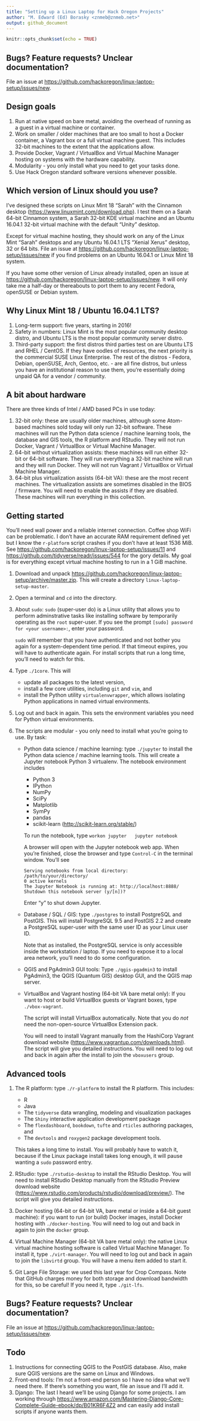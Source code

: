 ```yaml
---
title: "Setting up a Linux Laptop for Hack Oregon Projects"
author: "M. Edward (Ed) Borasky <znmeb@znmeb.net>"
output: github_document
---
```


```r
knitr::opts_chunk$set(echo = TRUE)
```

## Bugs? Feature requests? Unclear documentation?
File an issue at <https://github.com/hackoregon/linux-laptop-setup/issues/new>.

## Design goals
1. Run at native speed on bare metal, avoiding the overhead of running as a guest in a virtual machine or container.
2. Work on smaller / older machines that are too small to host a Docker container, a Vagrant box or a full virtual machine guest. This includes 32-bit machines to the extent that the applications allow.
3. Provide Docker, Vagrant / VirtualBox and Virtual Machine Manager hosting on systems with the hardware capability.
4. Modularity - you only install what you need to get your tasks done.
5. Use Hack Oregon standard software versions whenever possible.

## Which version of Linux should you use?
I've designed these scripts on Linux Mint 18 "Sarah" with the Cinnamon desktop (<https://www.linuxmint.com/download.php>). I test them on a Sarah 64-bit Cinnamon system, a Sarah 32-bit KDE virtual machine and an Ubuntu 16.04.1 32-bit virtual machine with the default "Unity" desktop.

Except for virtual machine hosting, they should work on any of the Linux Mint "Sarah" desktops and any Ubuntu 16.04.1 LTS "Xenial Xerus" desktop, 32 or 64 bits. File an issue at <https://github.com/hackoregon/linux-laptop-setup/issues/new> if you find problems on an Ubuntu 16.04.1 or Linux Mint 18 system.

If you have some other version of Linux already installed, open an issue at <https://github.com/hackoregon/linux-laptop-setup/issues/new>. It will only take me a half-day or thereabouts to port them to any recent Fedora, openSUSE or Debian system.

## Why Linux Mint 18 / Ubuntu 16.04.1 LTS?
1. Long-term support: five years, starting in 2016!
2. Safety in numbers: Linux Mint is the most popular community desktop distro, and Ubuntu LTS is the most popular community server distro.
3. Third-party support: the first distros third parties test on are Ubuntu LTS and RHEL / CentOS. If they have oodles of resources, the next priority is the commercial SUSE Linux Enterprise. The rest of the distros - Fedora, Debian, openSUSE, Arch, Gentoo, etc. - are all fine distros, but unless you have an institutional reason to use them, you're essentially doing unpaid QA for a vendor / community.

## A bit about hardware
There are three kinds of Intel / AMD based PCs in use today:

1. 32-bit only: these are usually older machines, although some Atom-based machines sold today will only run 32-bit software. These machines will run the Python data science / machine learning tools, the database and GIS tools, the R platform and RStudio. They will not run Docker, Vagrant / VirtualBox or Virtual Machine Manager.
2. 64-bit without virtualization assists: these machines will run either 32-bit or 64-bit software. They will run everything a 32-bit machine will run and they will run Docker. They will not run Vagrant / VirtualBox or Virtual Machine Manager.
3. 64-bit plus virtualization assists (64-bit VA): these are the most recent machines. The virtualization assists are sometimes disabled in the BIOS / firmware. You will need to enable the assists if they are disabled. These machines will run everything in this collection.

## Getting started
You'll need wall power and a reliable internet connection. Coffee shop WiFi can be problematic. I don't have an accurate RAM requirement defined yet but I know the `r-platform` script crashes if you don't have at least 1536 MiB. See <https://github.com/hackoregon/linux-laptop-setup/issues/11> and <https://github.com/tidyverse/readr/issues/544> for the gory details. My goal is for everything except virtual machine hosting to run in a 1 GiB machine.

1. Download and unpack <https://github.com/hackoregon/linux-laptop-setup/archive/master.zip>. This will create a directory `linux-laptop-setup-master`.
2. Open a terminal and `cd` into the directory.
3. About `sudo`: `sudo` (super-user do) is a Linux utility that allows you to perform adminstrative tasks like installing software by temporarily operating as the `root` super-user. If you see the prompt `[sudo] password for <your username>: `, enter *your* password.

    `sudo` will remember that you have authenticated and not bother you again for a system-dependent time period. If that timeout expires, you will have to authenticate again. For install scripts that run a long time, you'll need to watch for this.
3. Type `./1core`. This will 
    * update all packages to the latest version,
    * install a few core utilities, including `git` and `vim`, and
    * install the Python utility `virtualenvwrapper`, which allows isolating Python applications in named virtual environments.
4. Log out and back in again. This sets the environment variables you need for Python virtual environments.
5. The scripts are modular - you only need to install what you're going to use. By task:
    * Python data science / machine learning: type `./jupyter` to install the Python data science / machine learning tools. This will create a Jupyter notebook Python 3 virtualenv. The notebook environment includes
        * Python 3
        * IPython
        * NumPy
        * SciPy
        * Matplotlib
        * SymPy
        * pandas
        * scikit-learn (<http://scikit-learn.org/stable/>)

        To run the notebook, type
        ```
        workon jupyter
        jupyter notebook
        ```

        A browser will open with the Jupyter notebook web app. When you're finished, close the browser and type `Control-C` in the terminal window. You'll see

        ```
        Serving notebooks from local directory: /path/to/your/directory/
        0 active kernels 
        The Jupyter Notebook is running at: http://localhost:8888/
        Shutdown this notebook server (y/[n])?
        ```

        Enter "y" to shut down Jupyter.
    * Database / SQL / GIS: type `./postgres` to install PostgreSQL and PostGIS. This will install PostgreSQL 9.5 and PostGIS 2.2 and create a PostgreSQL super-user with the same user ID as your Linux user ID.

        Note that as installed, the PostgreSQL service is only accessible inside the workstation / laptop. If you need to expose it to a local area network, you'll need to do some configuration.
    * QGIS and PgAdmin3 GUI tools: Type `./qgis-pgadmin3` to install PgAdmin3, the QGIS (Quantum GIS) desktop GUI, and the QGIS map server.
    * VirtualBox and Vagrant hosting (64-bit VA bare metal only): If you want to host or build VirtualBox guests or Vagrant boxes, type `./vbox-vagrant`. 

        The script will install VirtualBox automatically. Note that you do *not* need the non-open-source VirtualBox Extension pack.

        You will need to install Vagrant manually from the HashiCorp Vagrant download website (<https://www.vagrantup.com/downloads.html>). The script will give you detailed instructions. You will need to log out and back in again after the install to join the `vboxusers` group.

## Advanced tools
1. The R platform: type `./r-platform` to install the R platform. This includes:

    * R
    * Java
    * The `tidyverse` data wrangling, modeling and visualization packages
    * The `Shiny` interactive application development package
    * The `flexdashboard`, `bookdown`, `tufte` and `rticles` authoring packages, and
    * The `devtools` and `roxygen2` package development tools.

    This takes a long time to install. You will probably have to watch it, because if the Linux package install takes long enough, it will pause wanting a `sudo` password entry.

2. RStudio: type `./rstudio-desktop` to install the RStudio Desktop. You will need to install RStudio Desktop manually from the RStudio Preview download website (<https://www.rstudio.com/products/rstudio/download/preview/>). The script will give you detailed instructions.
4. Docker hosting (64-bit or 64-bit VA, bare metal or inside a 64-bit guest machine): if you want to run (or build) Docker images, install Docker hosting with `./docker-hosting`. You will need to log out and back in again to join the `docker` group.
3. Virtual Machine Manager (64-bit VA bare metal only): the native Linux virtual machine hosting software is called Virtual Machine Manager. To install it, type `./virt-manager`. You will need to log out and back in again to join the `libvirtd` group. You will have a menu item added to start it.
5. Git Large File Storage: we used this last year for Crop Compass. Note that GitHub charges money for both storage and download bandwidth for this, so be careful! If you need it, type `./git-lfs`.

## Bugs? Feature requests? Unclear documentation?
File an issue at <https://github.com/hackoregon/linux-laptop-setup/issues/new>.

## Todo
1. Instructions for connecting QGIS to the PostGIS database. Also, make sure QGIS versions are the same on Linux and Windows.
1. Front-end tools: I'm not a front-end person so I have no idea what we'll need there. If there's something you want, file an issue and I'll add it.
2. Django: The last I heard we'll be using Django for some projects. I am working through <https://www.amazon.com/Mastering-Django-Core-Complete-Guide-ebook/dp/B01KR6F4Z2> and can easily add install scripts if anyone wants them.
